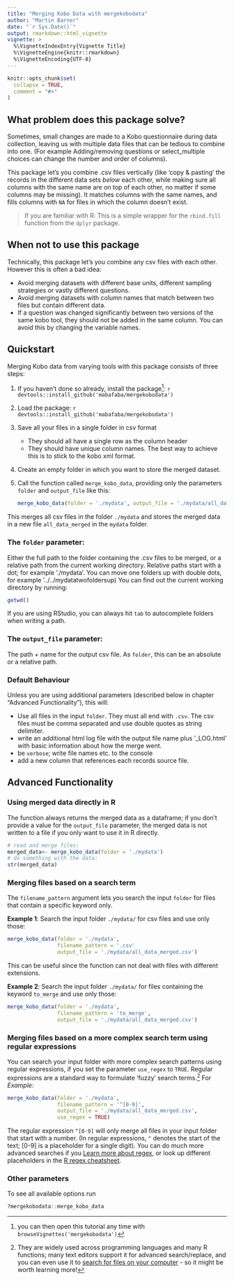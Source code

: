 ```yaml
---
title: "Merging Kobo Data with mergekobodata"
author: "Martin Barner"
date: "`r Sys.Date()`"
output: rmarkdown::html_vignette
vignette: >
  %\VignetteIndexEntry{Vignette Title}
  %\VignetteEngine{knitr::rmarkdown}
  %\VignetteEncoding{UTF-8}
---
```


```r
knitr::opts_chunk$set(
  collapse = TRUE,
  comment = "#>"
)
```


## What problem does this package solve?

Sometimes, small changes are made to a Kobo questionnaire during data collection, leaving us with multiple data files that can be tedious to combine into one. (For example Adding/removing questions or select_multiple choices can change the number and order of columns).

This package let's you combine .csv files vertically (like 'copy & pasting' the records in the different data sets _below_ each other, while making sure all columns with the same name are on top of each other, no matter if some columns may be missing). It matches columns with the same names, and fills columns with `NA` for files in which the column doesn't exist.

> If you are familiar with R: This is a simple wrapper for the `rbind.fill` function from the `dplyr` package.

## When not to use this package
Technically, this package let's you combine any csv files with each other. However this is often a bad idea:

- Avoid merging datasets with different base units, different sampling strategies or vastly different questions.
- Avoid merging datasets with column names that match between two files but contain different data.
- If a question was changed significantly between two versions of the same kobo tool, they should not be added in the same column. You can avoid this by changing the variable names.

## Quickstart

Merging Kobo data from varying tools with this package consists of three steps:

1. If you haven't done so already, install the package[^2]:
    ```r
    devtools::install_github('mabafaba/mergekobodata')
    ```
   
    [^2]: you can then open this tutorial any time with `browseVignettes('mergekobodata')`

1. Load the package:
    ```r
    devtools::install_github('mabafaba/mergekobodata')
    ```
    
1. Save all your files in a single folder in csv format
    - They should all have a single row as the column header
    - They should have unique column names. The best way to achieve this is to stick to the kobo xml format.

1. Create an empty folder in which you want to store the merged dataset.

1. Call the function called `merge_kobo_data`, providing only the parameters `folder` and `output_file` like this:

    ```r
    merge_kobo_data(folder = './mydata', output_file = './mydata/all_data_merged.csv')
    ```

This merges all csv files in the folder `./mydata` and stores the merged data in a new file `all_data_merged` in the `mydata` folder.

### The `folder` parameter:
Either the full path to the folder containing the .csv files to be merged, or a relative path from the current working directory. Relative paths start with a dot; for example './mydata'. You can move one folders up with double dots, for example '../../mydatatwofoldersup) You can find out the current working directory by running:
```r
getwd()
```
If you are using RStudio, you can always hit `tab` to autocomplete folders when writing a path.

### The `output_file` parameter:
The path + name for the output csv file. As `folder`, this can be an absolute or a relative path.


### Default Behaviour
Unless you are using additional parameters (described below in chapter "Advanced Functionality"), this will:

- Use all files in the input `folder`. They must all end with `.csv`. The csv files must be comma separated and use double quotes as string delimiter.
- write an additional html log file with the output file name plus '_LOG.html' with basic information about how the merge went.
- be `verbose`; write file names etc. to the console
- add a new column that references each records source file.

## Advanced Functionality

### Using merged data directly in R
The function always returns the merged data as a dataframe; if you don't provide a value for the `output_file` parameter, the merged data is not written to a file if you only want to use it in R directly.

```r
# read and merge files:
merged_data<- merge_kobo_data(folder = './mydata')
# do something with the data:
str(merged_data)
```

### Merging files based on a search term

The `filename_pattern` argument lets you search the input `folder` for files that contain a specific keyword only.

**Example 1**: Search the input folder `./mydata/` for csv files and use only those:

```r
merge_kobo_data(folder = './mydata',
                filename_pattern = '.csv'
                output_file = './mydata/all_data_merged.csv')
```
This can be useful since the function can not deal with files with different extensions.

**Example 2**: Search the input folder `./mydata/` for files containing the keyword `to_merge` and use only those:

```r
merge_kobo_data(folder = './mydata',
                filename_pattern = 'to_merge',
                output_file = './mydata/all_data_merged.csv')
```


### Merging files based on a more complex search term using regular expressions

You can search your input folder with more complex search patterns using regular expressions, if you set the parameter `use_regex` to `TRUE`. Regular expressions are a standard way to formulate 'fuzzy' search terms.[^1]
For *Example:*
```r
merge_kobo_data(folder = './mydata',
                filename_pattern = '^[0-9]',
                output_file = './mydata/all_data_merged.csv',
                use_regex = TRUE)
```


The regular expression `^[0-9]` will only merge all files in your input folder that start with a number. (In regular expressions, `^` denotes the start of the text; [0-9] is a placeholder for a single digit). You can do much more advanced searches if you [Learn more about regex](https://ryanstutorials.net/regular-expressions-tutorial/), or look up different placeholders in the [R regex cheatsheet](https://www.rstudio.com/wp-content/uploads/2016/09/RegExCheatsheet.pdf). 

[^1]: They are widely used across programming languages and many R functions; many text editors support it for advanced search/replace, and you can even use it to [search for files on your computer](https://superuser.com/questions/1123180/how-to-search-files-with-specific-pattern-on-os-x) - so it might be worth learning more!



### Other parameters
To see all available options run
```r
?mergekobodata::merge_kobo_data
```



